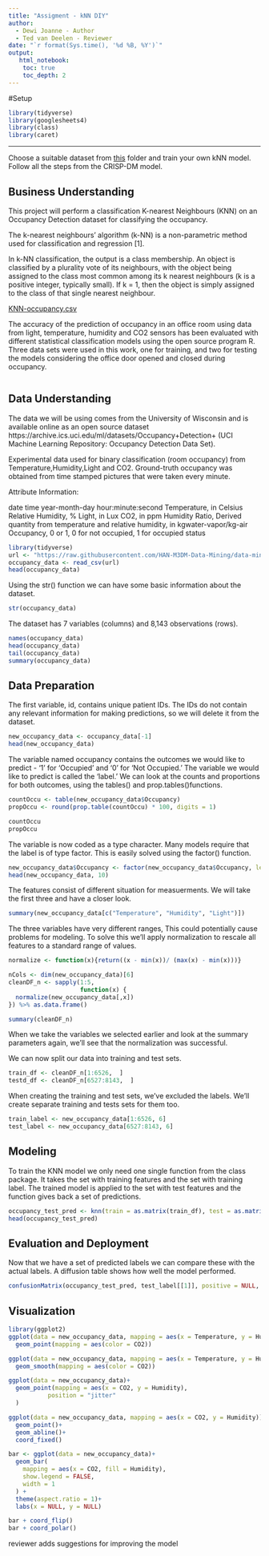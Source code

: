```yaml
---
title: "Assigment - kNN DIY"
author:
  - Dewi Joanne - Author
  - Ted van Deelen - Reviewer
date: "`r format(Sys.time(), '%d %B, %Y')`"
output:
   html_notebook:
    toc: true
    toc_depth: 2
---
```

#Setup

```r
library(tidyverse)
library(googlesheets4)
library(class)
library(caret)
```

---

Choose a suitable dataset from [this](https://github.com/HAN-M3DM-Data-Mining/assignments/tree/master/datasets) folder and train  your own kNN model. Follow all the steps from the CRISP-DM model.


## Business Understanding

This project will perform a classification K-nearest Neighbours (KNN) on an Occupancy Detection dataset for classifying the occupancy.

The k-nearest neighbours’ algorithm (k-NN) is a non-parametric method used for classification and regression [1].

In k-NN classification, the output is a class membership. An object is classified by a plurality vote of its neighbours, with the object being assigned to the class most common among its k nearest neighbours (k is a positive integer, typically small). If k = 1, then the object is simply assigned to the class of that single nearest neighbour.

[KNN-occupancy.csv](https://archive.ics.uci.edu/ml/datasets/Occupancy+Detection+)

The accuracy of the prediction of occupancy in an office room using data from light, temperature, humidity and CO2 sensors has been evaluated with different statistical classification models using the open source program R. Three data sets were used in this work, one for training, and two for testing the models considering the office door opened and closed during occupancy. 



```r

```


## Data Understanding
The data we will be using comes from the University of Wisconsin and is available online as an open source dataset https://archive.ics.uci.edu/ml/datasets/Occupancy+Detection+ (UCI Machine Learning Repository: Occupancy Detection Data Set). 

Experimental data used for binary classification (room occupancy) from Temperature,Humidity,Light and CO2. Ground-truth occupancy was obtained from time stamped pictures that were taken every minute.


Attribute Information:

date time year-month-day hour:minute:second
Temperature, in Celsius
Relative Humidity, %
Light, in Lux
CO2, in ppm
Humidity Ratio, Derived quantity from temperature and relative humidity, in kgwater-vapor/kg-air
Occupancy, 0 or 1, 0 for not occupied, 1 for occupied status

```r
library(tidyverse)
url <- "https://raw.githubusercontent.com/HAN-M3DM-Data-Mining/data-mining-s2y2122-dewijoanne/master/datasets/KNN-occupancy.csv"
occupancy_data <- read_csv(url)
head(occupancy_data)
```
Using the str() function we can have some basic information about the dataset.

```r
str(occupancy_data)
```
The dataset has 7 variables (columns) and 8,143 observations (rows).

```r
names(occupancy_data)
head(occupancy_data)
tail(occupancy_data)
summary(occupancy_data)
```


## Data Preparation

The first variable, id, contains unique patient IDs. The IDs do not contain any relevant information for making predictions, so we will delete it from the dataset.

```r
new_occupancy_data <- occupancy_data[-1]
head(new_occupancy_data)
```

The variable named occupancy contains the outcomes we would like to predict - ‘1’ for ‘Occupied’ and ‘0’ for ‘Not Occupied.’ The variable we would like to predict is called the ‘label.’ We can look at the counts and proportions for both outcomes, using the tables() and prop.tables()functions.

```r
countOccu <- table(new_occupancy_data$Occupancy)
propOccu <- round(prop.table(countOccu) * 100, digits = 1)

countOccu
propOccu
```

The variable is now coded as a type character. Many models require that the label is of type factor. This is easily solved using the factor() function.

```r
new_occupancy_data$Occupancy <- factor(new_occupancy_data$Occupancy, levels = c("1", "0"), labels = c("Occupied", "Not Occupied")) %>% relevel ("Occupied")
head(new_occupancy_data, 10)
```

The features consist of different situation for measuerments. We will take the first three and have a closer look.

```r
summary(new_occupancy_data[c("Temperature", "Humidity", "Light")])
```
The three variables have very different ranges, This could potentially cause problems for modeling. To solve this we’ll apply normalization to rescale all features to a standard range of values.

```r
normalize <- function(x){return((x - min(x))/ (max(x) - min(x)))}

nCols <- dim(new_occupancy_data)[6]
cleanDF_n <- sapply(1:5,
                    function(x) {
  normalize(new_occupancy_data[,x])
}) %>% as.data.frame()

summary(cleanDF_n)
```
When we take the variables we selected earlier and look at the summary parameters again, we’ll see that the normalization was successful.

We can now split our data into training and test sets.

```r
train_df <- cleanDF_n[1:6526,  ]
testd_df <- cleanDF_n[6527:8143,  ]
```

When creating the training and test sets, we’ve excluded the labels. We’ll create separate training and tests sets for them too.

```r
train_label <- new_occupancy_data[1:6526, 6]
test_label <- new_occupancy_data[6527:8143, 6]
```

## Modeling
To train the KNN model we only need one single function from the class package. It takes the set with training features and the set with training label. The trained model is applied to the set with test features and the function gives back a set of predictions.

```r
occupancy_test_pred <- knn(train = as.matrix(train_df), test = as.matrix(testd_df), cl = as.matrix(train_label), k = 21)
head(occupancy_test_pred)
```

## Evaluation and Deployment
Now that we have a set of predicted labels we can compare these with the actual labels. A diffusion table shows how well the model performed.


```r
confusionMatrix(occupancy_test_pred, test_label[[1]], positive = NULL, dnn = c("Prediction", "True"))
```

## Visualization

```r
library(ggplot2)
ggplot(data = new_occupancy_data, mapping = aes(x = Temperature, y = Humidity))+
  geom_point(mapping = aes(color = CO2))
```

```r
ggplot(data = new_occupancy_data, mapping = aes(x = Temperature, y = Humidity))+
  geom_smooth(mapping = aes(color = CO2))
```

```r
ggplot(data = new_occupancy_data)+
  geom_point(mapping = aes(x = CO2, y = Humidity),
           position = "jitter"
  )

ggplot(data = new_occupancy_data, mapping = aes(x = CO2, y = Humidity))+
  geom_point()+
  geom_abline()+
  coord_fixed()

```

```r
bar <- ggplot(data = new_occupancy_data)+
  geom_bar(
    mapping = aes(x = CO2, fill = Humidity),
    show.legend = FALSE,
    width = 1
  ) +
  theme(aspect.ratio = 1)+
  labs(x = NULL, y = NULL)

bar + coord_flip()
bar + coord_polar()
```

reviewer adds suggestions for improving the model